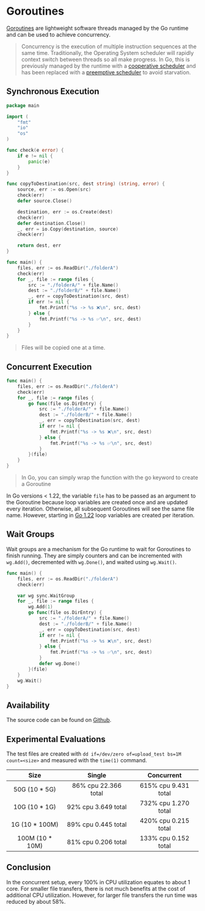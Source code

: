 # Goroutines 

[Goroutines](https://go.dev/tour/concurrency/1) are lightweight software threads managed by the Go runtime and can be used to achieve concurrency. 

> Concurrency is the execution of multiple instruction sequences at the same time. Traditionally, the Operating System scheduler will rapidly context switch between threads so all make progress. In Go, this is previously managed by the runtime with a [cooperative scheduler](https://en.wikipedia.org/wiki/Cooperative_multitasking) and has been replaced with a [preemptive scheduler](https://en.wikipedia.org/wiki/Preemption_(computing)) to avoid starvation.

## Synchronous Execution
```go
package main

import (
	"fmt"
	"io"
	"os"
)

func check(e error) {
	if e != nil {
		panic(e)
	}
}

func copyToDestination(src, dest string) (string, error) {
	source, err := os.Open(src)
	check(err)
	defer source.Close()

	destination, err := os.Create(dest)
	check(err)
	defer destination.Close()
	_, err = io.Copy(destination, source)
	check(err)

	return dest, err
}

func main() {
	files, err := os.ReadDir("./folderA")
	check(err)
	for _, file := range files {
		src := "./folderA/" + file.Name()
		dest := "./folderB/" + file.Name()
		_, err = copyToDestination(src, dest)
		if err != nil {
			fmt.Printf("%s -> %s ❌\n", src, dest)
		} else {
			fmt.Printf("%s -> %s ✅\n", src, dest)
		}
	}
}
```

> Files will be copied one at a time.

## Concurrent Execution

```go {5,14}
func main() {
	files, err := os.ReadDir("./folderA")
	check(err)
	for _, file := range files {
		go func(file os.DirEntry) {
			src := "./folderA/" + file.Name()
			dest := "./folderB/" + file.Name()
			_, err = copyToDestination(src, dest)
			if err != nil {
				fmt.Printf("%s -> %s ❌\n", src, dest)
			} else {
				fmt.Printf("%s -> %s ✅\n", src, dest)
			}
		}(file)
	}
}
```
> In Go, you can simply wrap the function with the go keyword to create a Goroutine

In Go versions < 1.22, the variable `file` has to be passed as an argument to the Goroutine because loop variables are created once and are updated every iteration. Otherwise, all subsequent Goroutines will see the same file name. However, starting in [Go 1.22](https://go.dev/blog/loopvar-preview) loop variables are created per iteration.

## Wait Groups

Wait groups are a mechanism for the Go runtime to wait for Goroutines to finish running. They are simply counters and can be incremented with `wg.Add()`, decremented with `wg.Done()`, and waited using `wg.Wait()`.

```go {5,7,17,20}
func main() {
	files, err := os.ReadDir("./folderA")
	check(err)

	var wg sync.WaitGroup
	for _, file := range files {
		wg.Add(1)
		go func(file os.DirEntry) {
			src := "./folderA/" + file.Name()
			dest := "./folderB/" + file.Name()
			_, err = copyToDestination(src, dest)
			if err != nil {
				fmt.Printf("%s -> %s ❌\n", src, dest)
			} else {
				fmt.Printf("%s -> %s ✅\n", src, dest)
			}
			defer wg.Done()
		}(file)
	}
	wg.Wait()
}
```

## Availability

The source code can be found on [Github](https://github.com/jiechenmc/blog-go-concurrency).

## Experimental Evaluations

The test files are created with `dd if=/dev/zero of=upload_test bs=1M count=<size>` and measured with the `time(1)` command.

| Size   | Single | Concurrent |
| :-----: | :----: | :----: |
| 50G (10 * 5G)   |  86% cpu 22.366 total   | 615% cpu 9.431 total |
| 10G (10 * 1G) | 92% cpu 3.649 total  |  732% cpu 1.270 total |
| 1G (10 * 100M) | 89% cpu 0.445 total |   420% cpu 0.215 total |
| 100M (10 * 10M) | 81% cpu 0.206 total |  133% cpu 0.152 total |


## Conclusion

In the concurrent setup, every 100% in CPU utilization equates to about 1 core. For smaller file transfers, there is not much benefits at the cost of additional CPU utilization. However, for larger file transfers the run time was reduced by about 58%.
